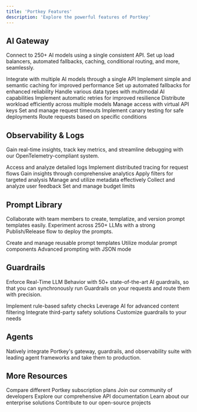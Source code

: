 ```yaml
---
title: 'Portkey Features'
description: 'Explore the powerful features of Portkey'
---
```


## AI Gateway

Connect to 250+ AI models using a single consistent API. Set up load balancers, automated fallbacks, caching, conditional routing, and more, seamlessly.

<CardGroup cols={3}>
  <Card title="🌐 Universal API" href="../product/ai-gateway/universal-api">
    Integrate with multiple AI models through a single API
  </Card>
  <Card title="💾 Caching" href="../product/ai-gateway/cache-simple-and-semantic">
    Implement simple and semantic caching for improved performance
  </Card>
  <Card title="🔄 Fallbacks" href="../product/ai-gateway/fallbacks">
    Set up automated fallbacks for enhanced reliability
  </Card>
  <Card title="🔀 Multimodal Capabilities" href="../product/ai-gateway/multimodal-capabilities">
    Handle various data types with multimodal AI capabilities
  </Card>
  <Card title="🔁 Automatic Retries" href="../product/ai-gateway/automatic-retries">
    Implement automatic retries for improved resilience
  </Card>
  <Card title="⚖️ Load Balancing" href="../product/ai-gateway/load-balancing">
    Distribute workload efficiently across multiple models
  </Card>
  <Card title="🔑 Virtual Keys" href="../product/ai-gateway/virtual-keys">
    Manage access with virtual API keys
  </Card>
  <Card title="⏱️ Request Timeouts" href="../product/ai-gateway/request-timeouts">
    Set and manage request timeouts
  </Card>
  <Card title="🐤 Canary Tests" href="../product/ai-gateway/canary-testing">
    Implement canary testing for safe deployments
  </Card>
  <Card title="🚦 Conditional Routing" href="../product/ai-gateway/conditional-routing">
    Route requests based on specific conditions
  </Card>
</CardGroup>

## Observability & Logs

Gain real-time insights, track key metrics, and streamline debugging with our OpenTelemetry-compliant system.

<CardGroup cols={3}>
  <Card title="📜 Logs" href="../product/observability/logs">
    Access and analyze detailed logs
  </Card>
  <Card title="🕵️ Tracing" href="../product/observability/traces">
    Implement distributed tracing for request flows
  </Card>
  <Card title="📊 Analytics" href="../product/observability/analytics">
    Gain insights through comprehensive analytics
  </Card>
  <Card title="🧪 Filters" href="../product/observability/filters">
    Apply filters for targeted analysis
  </Card>
  <Card title="🏷️ Metadata" href="../product/observability/metadata">
    Manage and utilize metadata effectively
  </Card>
  <Card title="💬 Feedback" href="../product/observability/feedback">
    Collect and analyze user feedback
  </Card>
  <Card title="💳 Budget Limits" href="../product/ai-gateway/virtual-keys/budget-limits">
    Set and manage budget limits
  </Card>
</CardGroup>

## Prompt Library

Collaborate with team members to create, templatize, and version prompt templates easily. Experiment across 250+ LLMs with a strong Publish/Release flow to deploy the prompts.

<CardGroup cols={3}>
  <Card title="🧩 Prompt Templates" href="../product/prompt-library/prompt-templates">
    Create and manage reusable prompt templates
  </Card>
  <Card title="✂️ Prompt Partials" href="../product/prompt-library/prompt-partials">
    Utilize modular prompt components
  </Card>
  <Card title="{ } JSON Mode Prompting" href="../product/prompt-library/advanced-prompting-with-json-mode">
    Advanced prompting with JSON mode
  </Card>
</CardGroup>

## Guardrails

Enforce Real-Time LLM Behavior with 50+ state-of-the-art AI guardrails, so that you can synchronously run Guardrails on your requests and route them with precision.

<CardGroup cols={2}>
  <Card title="🛡️ Deterministic Guardrails" href="../product/guardrails/list-of-guardrail-checks">
    Implement rule-based safety checks
  </Card>
  <Card title="🤖 LLM-based Guardrails" href="../product/guardrails/list-of-guardrail-checks">
    Leverage AI for advanced content filtering
  </Card>
  <Card title="🤝 Partner Guardrails" href="../product/guardrails/list-of-guardrail-checks">
    Integrate third-party safety solutions
  </Card>
  <Card title="🎒 Bring Your Own" href="../product/guardrails/list-of-guardrail-checks/bring-your-own-guardrails">
    Customize guardrails to your needs
  </Card>
</CardGroup>

## Agents

Natively integrate Portkey's gateway, guardrails, and observability suite with leading agent frameworks and take them to production.

<CardGroup cols={3}>
  <Card title="🤖 Autogen" href="../integrations/agents/autogen">
  </Card>
  <Card title="👥 CrewAI" href="../integrations/agents/crewai">
  </Card>
  <Card title="🔗 Langchain Agents" href="../integrations/agents/langchain-agents">
  </Card>
  <Card title="🦙 Llama Agents" href="../integrations/agents/llama-agents">
  </Card>
  <Card title="φ PhiData" href="../integrations/agents/phidata">
  </Card>
  <Card title="🔀 ControlFlow" href="../integrations/agents/control-flow">
  </Card>
  <Card title="🕸️ LangGraph" href="../integrations/agents/langgraph">
  </Card>
</CardGroup>

## More Resources

<CardGroup cols={2}>
  <Card title="📋 Portkey Plans" href="../product/product-feature-comparison">
    Compare different Portkey subscription plans
  </Card>
  <Card title="💬 Developer Forum" href="../support/developer-forum">
    Join our community of developers
  </Card>
  <Card title="📚 API Reference" href="/api-reference">
    Explore our comprehensive API documentation
  </Card>
  <Card title="🏢 Portkey Enterprise" href="../product/enterprise-offering">
    Learn about our enterprise solutions
  </Card>
  <Card title="🌐 Portkey Open Source" href="../product/open-source">
    Contribute to our open-source projects
  </Card>
</CardGroup>